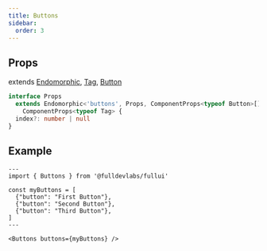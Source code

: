 ```yaml
---
title: Buttons
sidebar: 
  order: 3
---
```


## Props
extends [Endomorphic](/guides/components), [Tag](/components/tag), [Button](/components/button)
```ts
interface Props
  extends Endomorphic<'buttons', Props, ComponentProps<typeof Button>[]>,
    ComponentProps<typeof Tag> {
  index?: number | null
}
```

## Example
```astro live
---
import { Buttons } from '@fulldevlabs/fullui'

const myButtons = [
  {"button": "First Button"},
  {"button": "Second Button"},
  {"button": "Third Button"},
]
---

<Buttons buttons={myButtons} />
```